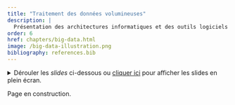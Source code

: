 ---
title: "Traitement des données volumineuses"
description: |
  Présentation des architectures informatiques et des outils logiciels permettant de faciliter le traitement de données volumineuses.
order: 6
href: chapters/big-data.html
image: /big-data-illustration.png
bibliography: references.bib
---


<details>
<summary>
Dérouler les _slides_ ci-dessous ou [cliquer ici](https://ensae-reproductibilite.github.io/slides/#/traitement-des-donn%C3%A9es-volumineuses)
pour afficher les slides en plein écran.
</summary>


<div class="sourceCode" id="cb1"><pre class="sourceCode yaml code-with-copy"><code class="sourceCode yaml"></code><button title="Copy to Clipboard" class="code-copy-button"><i class="bi"></i></button></pre><iframe class="sourceCode yaml code-with-copy" src="https://ensae-reproductibilite.github.io/slides/#/traitement-des-donn%C3%A9es-volumineuses"></iframe></div>

</details>

Page en construction.

<!-- # Enjeux

Le phénomène du *big data* est maintenant bien documenté : la génération et la collecte de données par une multitude de sources (capteurs IoT, interactions quotidiennes sur les réseaux sociaux, transactions en ligne, dispositifs mobiles, etc.) démultiplie les volumes de données disponibles pour l'analyse. Les raisons pouvant mener à s'intéresser à de telles données pour des projets de data science sont nombreuses : haute disponibilité, plus grande finesse des phénomènes observés, bases pour l'entraînement de modèles de ML de plus en plus gourmands (comme les LLM), etc.

En contrepartie, le traitement de ces données génère de nouveaux défis. Ces derniers peuvent être résumés par les **"trois V"**, une manière désormais admise de caractériser ces nouvelles sources de données [@sagiroglu2013big] :

- **Volume** : des **volumes massifs de données**, souvent à une échelle bien supérieure à ce que les systèmes traditionnels peuvent traiter efficacement. Par conséquent, de nouvelles architectures de stockage et de traitement sont nécessaires afin de gérer de telles volumétries.

- **Vitesse** : ces données sont généralement produites à **haute fréquence, jusqu’au temps réel**. Là encore, cela nécessite des ajustements dans les architectures et les méthodes de traitement, comme les méthodes de *stream processing* par exemple.

- **Variété** : ces données présentent **des sources et des formats très variés**, allant des bases structurées (données tabulaires) aux données non-structurées (texte, image, vidéo, etc.). Là encore, les techniques de traitement adaptées vont dépendre des formes prises par les données. Dans ce cours, nous nous concentrerons sur des données relativement structurées, dans la mesure où ces dernières restent centrales dans les projets analytiques de data science.

![Source : [AI with Python](https://www.packtpub.com/product/artificial-intelligence-with-python-second-edition/9781839219535)](images/vvv.png){fig-align="center" height=350}

Lorsque l'on envisage de passer en production un projet de data science basé sur des données volumineuses, **l'adoption de bonnes pratiques de développement n'est pas seulement recommandée, elle est indispensable**. En effet, les données volumineuses voire massives introduisent une complexité significative dans tous les aspects du cycle de vie d'un projet de data science, de la collecte et du stockage des données à leur traitement et analyse. Les systèmes doivent être conçus pour non seulement gérer le volume actuel de données, mais aussi pour être **évolutifs** face à une croissance future inévitable. Les bonnes pratiques de développement facilitent cette évolutivité en promouvant des **architectures modulaires**, des codes réutilisables, et des technologies adaptées au traitement des grandes quantités de données.

Face à ces enjeux, le choix des technologies est primordial. Dans ce cours, nous présenterons trois axes principaux qui peuvent guider ces choix : **l'infrastructure informatique**, des **formats de données** adaptés aux données volumineuses, et des ***frameworks*** (solutions logicielles et leur écosystème) utilisés pour le traitement de la donnée.

# Infrastructures

Historiquement, les données ont été stockées dans des bases de données, soit des systèmes de stockage et d'organisation de la donnée. Ces objets ont vu le jour dans les années 1950, et ont connu un essor particulier avec les [bases de données relationnelles](https://fr.wikipedia.org/wiki/Base_de_donn%C3%A9es_relationnelle) dans les années 1980. Cette technologie s'avérant particulièrement adapté au stockage des données "métier" des entreprises, elle a été à la base des ***data warehouses***, qui ont longtemps constitué la référence des infrastructures de stockage de la donnée. Si leur implémentation peut être assez technique, leur principe est simple : des données de sources variées et hétérogènes sont intégrées dans un système de bases de données relationnel selon des règles métier grâce à des processus dits [ETL](https://fr.wikipedia.org/wiki/Extract-transform-load) (extract-transform-load), afin de les rendre directement accessible pour des utilisations ultérieures (analyse statistique, *reporting*, etc.) [@chaudhuri1997overview].

TODO : figure Data Warehouse



TODO : figure Data Lake

Les *data lakes* jouent un rôle crucial dans la gestion et l'analyse des données volumineuses. Contrairement aux entrepôts de données traditionnels qui nécessitent une structuration et un schéma définis des données avant leur stockage, les data lakes permettent de stocker des données non structurées, semi-structurées et structurées dans leur format brut. Cette flexibilité est essentielle pour les organisations qui traitent une grande variété de types de données et qui nécessitent une plateforme capable d'ingérer des données à la vélocité dictée par les sources de données modernes, telles que les médias sociaux, les appareils IoT (Internet des Objets), et les systèmes transactionnels en ligne.

# Formats de données

# *Frameworks* de traitement
 -->
